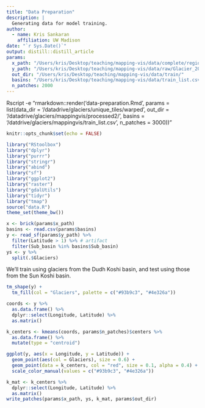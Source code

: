 ```yaml
---
title: "Data Preparation"
description: |
  Generating data for model training.
author:
  - name: Kris Sankaran
    affiliation: UW Madison
date: "`r Sys.Date()`"
output: distill::distill_article
params:
  x_path: "/Users/kris/Desktop/teaching/mapping-vis/data/complete/region.vrt"
  y_path: "/Users/kris/Desktop/teaching/mapping-vis/data/raw/Glacier_2005.shp"
  out_dir: "/Users/kris/Desktop/teaching/mapping-vis/data/train/"
  basins: "/Users/kris/Desktop/teaching/mapping-vis/data/train_list.csv"
  n_patches: 2000
---
```


Rscript -e "rmarkdown::render('data-preparation.Rmd', params = list(data_dir = '/datadrive/glaciers/unique_tiles/warped', out_dir = '/datadrive/glaciers/mappingvis/processed2/', basins = '/datdrive/glaciers/mappingvis/train_list.csv', n_patches = 3000))"

```r
knitr::opts_chunk$set(echo = FALSE)
```

```r
library("RStoolbox")
library("dplyr")
library("purrr")
library("stringr")
library("abind")
library("sf")
library("ggplot2")
library("raster")
library("gdalUtils")
library("tidyr")
library("tmap")
source("data.R")
theme_set(theme_bw())
```

```r
x <- brick(params$x_path)
basins <- read.csv(params$basins)
y <- read_sf(params$y_path) %>%
  filter(Latitude > 1) %>% # artifact
  filter(Sub_basin %in% basins$Sub_basin)
ys <- y %>%
  split(.$Glaciers)
```

We'll train using glaciers from the Dudh Koshi basin, and test using those from
the Sun Koshi basin.

```r
tm_shape(y) +
  tm_fill(col = "Glaciers", palette = c("#93b9c3", "#4e326a"))
```

```r
coords <- y %>%
  as.data.frame() %>%
  dplyr::select(Longitude, Latitude) %>%
  as.matrix()

k_centers <- kmeans(coords, params$n_patches)$centers %>%
  as.data.frame() %>%
  mutate(type = "centroid")

ggplot(y, aes(x = Longitude, y = Latitude)) +
  geom_point(aes(col = Glaciers), size = 0.6) +
  geom_point(data = k_centers, col = "red", size = 0.1, alpha = 0.4) +
  scale_color_manual(values = c("#93b9c3", "#4e326a"))
```

```r
k_mat <- k_centers %>%
  dplyr::select(Longitude, Latitude) %>%
  as.matrix()
write_patches(params$x_path, ys, k_mat, params$out_dir)
```
